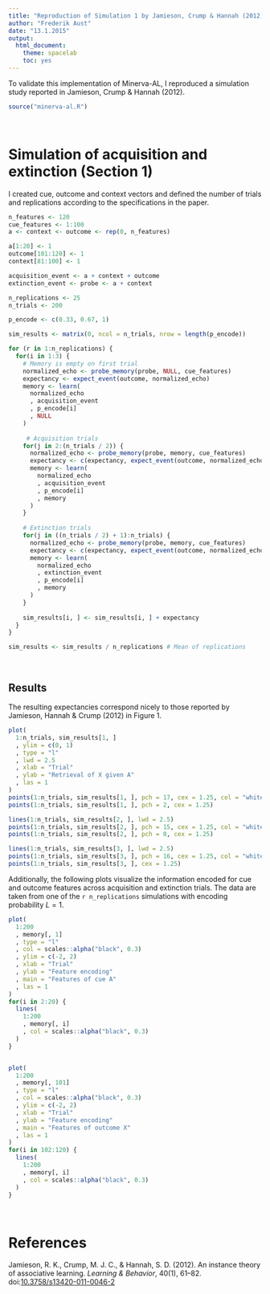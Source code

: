 ```yaml
---
title: "Reproduction of Simulation 1 by Jamieson, Crump & Hannah (2012)"
author: "Frederik Aust"
date: "13.1.2015"
output:
  html_document:
    theme: spacelab
    toc: yes
---
```


To validate this implementation of Minerva-AL, I reproduced a simulation study reported in Jamieson, Crump & Hannah (2012).

```r
source("minerva-al.R")
```

<br />

# Simulation of acquisition and extinction (Section 1)
I created cue, outcome and context vectors and defined the number of trials and replications according to the specifications in the paper.

```r
n_features <- 120
cue_features <- 1:100
a <- context <- outcome <- rep(0, n_features)

a[1:20] <- 1
outcome[101:120] <- 1
context[81:100] <- 1

acquisition_event <- a + context + outcome
extinction_event <- probe <- a + context
```

```r
n_replications <- 25
n_trials <- 200

p_encode <- c(0.33, 0.67, 1)
```

```r
sim_results <- matrix(0, ncol = n_trials, nrow = length(p_encode))

for (r in 1:n_replications) {
  for(i in 1:3) {
    # Memory is empty on first trial
    normalized_echo <- probe_memory(probe, NULL, cue_features)
    expectancy <- expect_event(outcome, normalized_echo)
    memory <- learn(
      normalized_echo
      , acquisition_event
      , p_encode[i]
      , NULL
    )
    
     # Acquisition trials
    for(j in 2:(n_trials / 2)) {
      normalized_echo <- probe_memory(probe, memory, cue_features)
      expectancy <- c(expectancy, expect_event(outcome, normalized_echo))
      memory <- learn(
        normalized_echo
        , acquisition_event
        , p_encode[i]
        , memory
      )
    }
    
    # Extinction trials
    for(j in ((n_trials / 2) + 1):n_trials) {
      normalized_echo <- probe_memory(probe, memory, cue_features)
      expectancy <- c(expectancy, expect_event(outcome, normalized_echo))
      memory <- learn(
        normalized_echo
        , extinction_event
        , p_encode[i]
        , memory
      )
    }
    
    sim_results[i, ] <- sim_results[i, ] + expectancy
  }
}

sim_results <- sim_results / n_replications # Mean of replications
```

<br />

## Results
The resulting expectancies correspond nicely to those reported by Jamieson, Hannah & Crump (2012) in Figure 1.

```r
plot(
  1:n_trials, sim_results[1, ]
  , ylim = c(0, 1)
  , type = "l"
  , lwd = 2.5
  , xlab = "Trial"
  , ylab = "Retrieval of X given A"
  , las = 1
)
points(1:n_trials, sim_results[1, ], pch = 17, cex = 1.25, col = "white")
points(1:n_trials, sim_results[1, ], pch = 2, cex = 1.25)

lines(1:n_trials, sim_results[2, ], lwd = 2.5)
points(1:n_trials, sim_results[2, ], pch = 15, cex = 1.25, col = "white")
points(1:n_trials, sim_results[2, ], pch = 0, cex = 1.25)

lines(1:n_trials, sim_results[3, ], lwd = 2.5)
points(1:n_trials, sim_results[3, ], pch = 16, cex = 1.25, col = "white")
points(1:n_trials, sim_results[3, ], cex = 1.25)
```

Additionally, the following plots visualize the information encoded for cue and outcome features across acquisition and extinction trials. The data are taken from one of the `r n_replications` simulations with encoding probability $L = 1$.

```r
plot(
  1:200
  , memory[, 1]
  , type = "l"
  , col = scales::alpha("black", 0.3)
  , ylim = c(-2, 2)
  , xlab = "Trial"
  , ylab = "Feature encoding"
  , main = "Features of cue A"
  , las = 1
)
for(i in 2:20) {
  lines(
    1:200
    , memory[, i]
    , col = scales::alpha("black", 0.3)
  )
}


plot(
  1:200
  , memory[, 101]
  , type = "l"
  , col = scales::alpha("black", 0.3)
  , ylim = c(-2, 2)
  , xlab = "Trial"
  , ylab = "Feature encoding"
  , main = "Features of outcome X"
  , las = 1
)
for(i in 102:120) {
  lines(
    1:200
    , memory[, i]
    , col = scales::alpha("black", 0.3)
  )
}
```

<br />

# References
Jamieson, R. K., Crump, M. J. C., & Hannah, S. D. (2012). An instance theory of associative learning. *Learning & Behavior*, 40(1), 61–82. doi:[10.3758/s13420-011-0046-2](https://doi.org/10.3758/s13420-011-0046-2)
